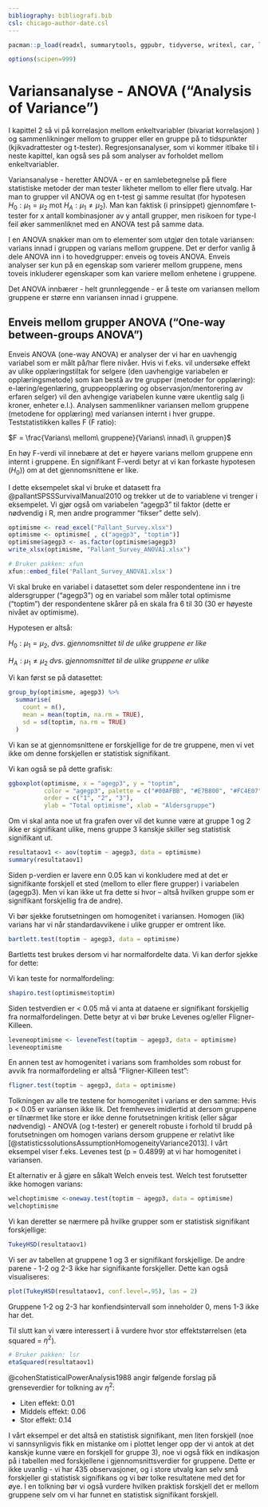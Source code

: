 ```yaml
---
bibliography: bibliografi.bib  
csl: chicago-author-date.csl
---
```


```r
pacman::p_load(readxl, summarytools, ggpubr, tidyverse, writexl, car, lsr)

options(scipen=999)
```


# Variansanalyse - ANOVA ("Analysis of Variance")

I kapittel 2 så vi på korrelasjon mellom enkeltvariabler (bivariat korrelasjon) ) og sammenlikninger mellom to grupper eller en gruppe på to tidspunkter (kjikvadrattester og t-tester). Regresjonsanalyser, som vi kommer itlbake til i neste kapittel, kan også ses på som analyser av forholdet mellom enkeltvariabler.

Variansanalyse - heretter ANOVA - er en samlebetegnelse på flere statistiske metoder der man tester likheter mellom to eller flere utvalg. Har man to grupper vil ANOVA og en t-test gi samme resultat (for hypotesen $H_0: \mu_1 = \mu_2$ mot $H_A: \mu_1 \neq \mu_2$). Man kan faktisk (i prinsippet) gjennomføre t-tester for x antall kombinasjoner av y antall grupper, men risikoen for type-I feil øker sammenliknet med en ANOVA test på samme data. 

I en ANOVA snakker man om to elementer som utgjør den totale variansen: varians innad i gruppen og varians mellom gruppene. Det er derfor vanlig å dele ANOVA inn i to hovedgrupper: enveis og toveis ANOVA. Enveis analyser ser kun på en egenskap som varierer mellom gruppene, mens toveis inkluderer egenskaper som kan variere mellom enhetene i gruppene. 

Det ANOVA innbærer - helt grunnleggende - er å teste om variansen mellom gruppene er større enn variansen innad i gruppene. 

## Enveis mellom grupper ANOVA ("One-way between-groups ANOVA")

Enveis ANOVA (one-way ANOVA) er analyser der vi har en uavhengig variabel som er målt på/har flere nivåer. Hvis vi f.eks. vil undersøke effekt av ulike opplæringstiltak for selgere (den uavhengige variabelen er opplæringsmetode) som kan bestå av tre grupper (metoder for opplæring): e-læring/egenlæring, gruppeopplæring og observasjon/mentorering av erfaren selger) vil den avhengige variabelen kunne være ukentlig salg (i kroner, enheter e.l.). 
Analysen sammenlikner variansen mellom gruppene (metodene for opplæring) med variansen internt i hver gruppe. Teststatistikken kalles F (F ratio):

$F = \frac{Varians\ mellom\ gruppene}{Varians\ innad\ i\ gruppen}$

En høy F-verdi vil innebære at det er høyere varians mellom gruppene enn internt i gruppene. En signifikant F-verdi betyr at vi kan forkaste hypotesen ($H_0$)) om at det gjennomsnittene er like. 

I dette eksempelet skal vi bruke et datasett fra @pallantSPSSSurvivalManual2010 og trekker ut de to variablene vi trenger i eksempelet. Vi gjør også om variabelen "agegp3" til faktor (dette er nødvendig i R, men andre programmer "fikser" dette selv).

```r
optimisme <- read_excel("Pallant_Survey.xlsx")
optimisme <- optimisme[ , c("agegp3", "toptim")] 
optimisme$agegp3 <- as.factor(optimisme$agegp3)
write_xlsx(optimisme, "Pallant_Survey_ANOVA1.xlsx")
```

```r
# Bruker pakken: xfun
xfun::embed_file('Pallant_Survey_ANOVA1.xlsx')
```

Vi skal bruke en variabel i datasettet som deler respondentene inn i tre aldersgrupper ("agegp3") og en variabel som måler total optimisme ("toptim") der respondentene skårer på en skala fra 6 til 30 (30 er høyeste nivået av optimisme).

Hypotesen er altså:

$H_0: \mu_1 = \mu_2,\ dvs.\ gjennomsnittet\ til\ de\ ulike\ gruppene\ er\ like$

$H_A: \mu_1 \neq \mu_2\ dvs.\ gjennomsnittet\ til\ de\ ulike\ gruppene\ er\ ulike$

Vi kan først se på datasettet:

```r
group_by(optimisme, agegp3) %>%
  summarise(
    count = n(),
    mean = mean(toptim, na.rm = TRUE),
    sd = sd(toptim, na.rm = TRUE)
  )
```

Vi kan se at gjennomsnittene er forskjellige for de tre gruppene, men vi vet ikke om denne forskjellen er statistisk signifikant. 

Vi kan også se på dette grafisk:
```r
ggboxplot(optimisme, x = "agegp3", y = "toptim", 
          color = "agegp3", palette = c("#00AFBB", "#E7B800", "#FC4E07"),
          order = c("1", "2", "3"),
          ylab = "Total optimisme", xlab = "Aldersgruppe")
```

Om vi skal anta noe ut fra grafen over vil det kunne være at gruppe 1 og 2 ikke er signifikant ulike, mens gruppe 3 kanskje skiller seg statistisk signifikant ut.

```r
resultataov1 <- aov(toptim ~ agegp3, data = optimisme)
summary(resultataov1)
```

Siden p-verdien er lavere enn 0.05 kan vi konkludere med at det er signifikante forskjell et sted (mellom to eller flere grupper) i variabelen (agegp3). Men vi kan ikke ut fra dette si hvor – altså hvilken gruppe som er signifikant forskjellig fra de andre). 

Vi bør sjekke forutsetningen om homogenitet i variansen. Homogen (lik) varians har vi når standardavvikene i ulike grupper er omtrent like.

```r
bartlett.test(toptim ~ agegp3, data = optimisme)
```

Bartletts test brukes dersom vi har normalfordelte data. Vi kan derfor sjekke for dette:

Vi kan teste for normalfordeling:

```r
shapiro.test(optimisme$toptim)
```

Siden testverdien er < 0.05 må vi anta at dataene er signifikant forskjellig fra normalfordelingen. Dette betyr at vi bør bruke Levenes og/eller Fligner-Killeen. 

```r
leveneoptimisme <- leveneTest(toptim ~ agegp3, data = optimisme)
leveneoptimisme
```

En annen test av homogenitet i varians som framholdes som robust for avvik fra normalfordeling er altså  "Fligner-Killeen test":

```r
fligner.test(toptim ~ agegp3, data = optimisme)
```

Tolkningen av alle tre testene for homogenitet i varians er den samme: Hvis p < 0.05 er variansen ikke lik. Det fremheves imidlertid at dersom gruppene er tilnærmet like store er ikke denne forutsetningen kritisk (eller sågar nødvendig) - ANOVA (og t-tester) er generelt robuste i forhold til brudd på forutsetningen om homogen varians dersom gruppene er relativt like [@statisticssolutionsAssumptionHomogeneityVariance2013]. I vårt eksempel viser f.eks. Levenes test (p = 0.4899) at vi har homogenitet i variansen.

Et alternativ er å gjøre en såkalt Welch enveis test. Welch test forutsetter ikke homogen varians:

```r
welchoptimisme <-oneway.test(toptim ~ agegp3, data = optimisme)
welchoptimisme
```

Vi kan deretter se nærmere på hvilke grupper som er statistisk signifikant forskjellige:
```r
TukeyHSD(resultataov1)
```

Vi ser av tabellen at gruppene 1 og 3 er signifikant forskjellige. De andre parene - 1-2 og 2-3 ikke har signifikante forskjeller.
Dette kan også visualiseres:

```r
plot(TukeyHSD(resultataov1, conf.level=.95), las = 2)
```

Gruppene 1-2 og 2-3 har konfiendsintervall som inneholder 0, mens 1-3 ikke har det.

Til slutt kan vi være interessert i å vurdere hvor stor effektstørrelsen (eta squared = $\eta^2$).

```r
# Bruker pakken: lsr
etaSquared(resultataov1)
```

@cohenStatisticalPowerAnalysis1988 angir følgende forslag på grenseverdier for tolkning av $\eta^2$:

- Liten effekt: 0.01
- Middels effekt: 0.06
- Stor effekt: 0.14

I vårt eksempel er det altså en statistisk signifikant, men liten forskjell (noe vi sannsynligvis fikk en mistanke om i plottet lenger opp der vi antok at det kanskje kunne være en forskjell for gruppe 3), noe vi også fikk en indikasjon på i tabellen med forskjellene i gjennomsnittsverdier for gruppene. Dette er ikke uvanlig - vi har 435 observasjoner, og i store utvalg kan selv små forskjeller gi statistisk signifikans og vi bør tolke resultatene med det for øye. I en tolkning bør vi også vurdere hvilken praktisk forskjell det er mellom gruppene selv om vi har funnet en statistisk signifikant forskjell.




